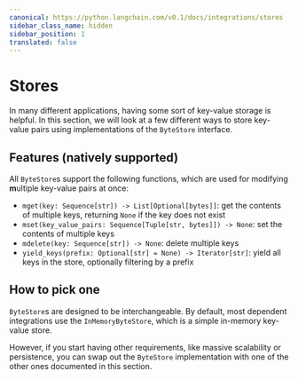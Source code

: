 ```yaml
---
canonical: https://python.langchain.com/v0.1/docs/integrations/stores
sidebar_class_name: hidden
sidebar_position: 1
translated: false
---
```


# Stores

In many different applications, having some sort of key-value storage is helpful.
In this section, we will look at a few different ways to store key-value pairs
using implementations of the `ByteStore` interface.

## Features (natively supported)

All `ByteStore`s support the following functions, which are used for modifying
**m**ultiple key-value pairs at once:

- `mget(key: Sequence[str]) -> List[Optional[bytes]]`: get the contents of multiple keys, returning `None` if the key does not exist
- `mset(key_value_pairs: Sequence[Tuple[str, bytes]]) -> None`: set the contents of multiple keys
- `mdelete(key: Sequence[str]) -> None`: delete multiple keys
- `yield_keys(prefix: Optional[str] = None) -> Iterator[str]`: yield all keys in the store, optionally filtering by a prefix

## How to pick one

`ByteStore`s are designed to be interchangeable. By default, most dependent integrations
use the `InMemoryByteStore`, which is a simple in-memory key-value store.

However, if you start having other requirements, like massive scalability or persistence,
you can swap out the `ByteStore` implementation with one of the other ones documented
in this section.